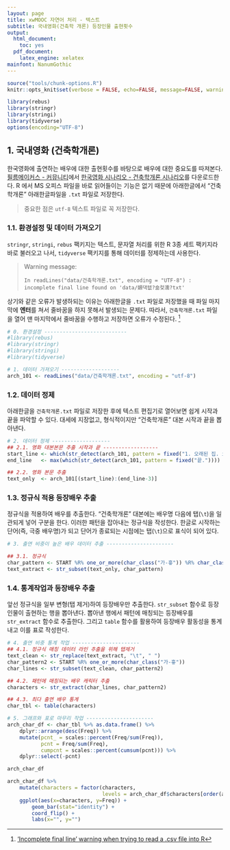 ```yaml
---
layout: page
title: xwMOOC 자연어 처리 - 텍스트 
subtitle: 국내영화(건축학 개론) 등장인물 출현횟수
output:
  html_document: 
    toc: yes
  pdf_document:
    latex_engine: xelatex
mainfont: NanumGothic
---
```

 
``` r
source("tools/chunk-options.R")
knitr::opts_knit$set(verbose = FALSE, echo=FALSE, message=FALSE, warning =FALSE)

library(rebus)
library(stringr)
library(stringi)
library(tidyverse)
options(encoding="UTF-8")
```

## 1. 국내영화 (건축학개론) {#nlp-arch-101}

한국영화에 출연하는 배우에 대한 출현횟수를 바탕으로 배우에 대한 중요도를 따져본다.
[필름메이커스 - 커뮤니티](http://www.filmmakers.co.kr/)에서 [한국영화 시나리오 - 건축학개론 시나리오](http://www.filmmakers.co.kr/koreanScreenplays/3547349)를 다운로드한다.
R 에서 MS 오피스 파일을 바로 읽어들이는 기능은 없기 때문에 아래한글에서 "건축학개론" 아래한글파일을 `.txt` 파일로 저장한다.

> 중요한 점은 `utf-8` 텍스트 파일로 꼭 저장한다.

### 1.1. 환경설정 및 데이터 가져오기 {#nlp-arch-101-import}

`stringr`, `stringi`, `rebus` 팩키지는 텍스트, 문자열 처리를 위한 R 3종 세트 팩키지라 바로 불러오고 나서,
`tidyverse` 팩키지를 통해 데이터를 정제하는데 사용한다.

> Warning message:
>
>     In readLines("data/건축학개론.txt", encoding = "UTF-8") : incomplete final line found on 'data/嫄댁텞?숆컻濡?txt'

상기와 같은 오류가 발생하되는 이유는 아래한글을 `.txt` 파일로 저장했을 때 파일 마지막에 **엔터**를 쳐서 줄바꿈을 하지 못해서 발생되는 문제다.
따라서, `건축학개론.txt` 파일을 열어 맨 마지막에서 줄바꿈을 수행하고 저장하면 오류가 수정된다. [^enter-end-of-text]

[^enter-end-of-text]: ['Incomplete final line' warning when trying to read a .csv file into R](http://stackoverflow.com/questions/5990654/incomplete-final-line-warning-when-trying-to-read-a-csv-file-into-r)

``` r

# 0. 환경설정 ---------------------------
#library(rebus)
#library(stringr)
#library(stringi)
#library(tidyverse)

# 1. 데이터 가져오기 -------------------
arch_101 <- readLines("data/건축학개론.txt", encoding = "utf-8")
```

### 1.2. 데이터 정제 {#nlp-arch-101-preprocessing}

아래한글을 `건축학개론.txt` 파일로 저장한 후에 텍스트 편집기로 열어보면 쉽게 시작과 끝을 파악할 수 있다.
대세에 지장없고, 형식적이지만 "건축학개론" 대본 시작과 끝을 뽑아낸다.

``` r

# 2. 데이터 정제 -------------------
## 2.1. 영화 대본본문 추출 시작과 끝 ------------------
start_line <- which(str_detect(arch_101, pattern = fixed("1. 오래된 집. 오후.")))
end_line   <- max(which(str_detect(arch_101, pattern = fixed("끝."))))

## 2.2. 영화 본문 추출
text_only  <- arch_101[(start_line):(end_line-3)]
```

### 1.3. 정규식 적용 등장배우 추출 {#nlp-arch-101-extract-char}

정규식을 적용하여 배우를 추출한다. "건축학개론" 대본에는 배우명 다음에 탭(`\t`)을 일관되게 넣어 구분을 한다.
이러한 패턴을 잡아내는 정규식을 작성한다. 
한글로 시작하는 단어(즉, 극중 배우명)가 되고 단어가 종료되는 시점에는 탭(`\t`)으로 표식이 되어 있다.

``` r
# 3. 출연 비중이 높은 배우 데이터 추출 ----------------------

## 3.1. 정규식
char_pattern <- START %R% one_or_more(char_class("가-흫")) %R% char_class("\t")
text_extract <- str_subset(text_only, char_pattern)
```

### 1.4. 통계작업과 등장배우 추출 {#nlp-arch-101-char-stat}

앞선 정규식을 일부 변형(탭 제거)하여 등장배우만 추출한다.
`str_subset` 함수로 등장인물이 출현하는 행을 뽑아낸다.
뽑아낸 행에서 패턴에 매칭되는 등장배우를 `str_extract` 함수로 추출한다.
그리고 `table` 함수를 활용하여 등장배우 활동성을 통계내고 이를 표로 작성한다.

``` r

# 4. 출연 비중 통계 작업 ----------------------
## 4.1. 정규식 매칭 데이터 라인 추출을 위해 탭제거
text_clean <- str_replace(text_extract, "\t", " ")
char_pattern2 <- START %R% one_or_more(char_class("가-흫"))
char_lines <- str_subset(text_clean, char_pattern2)

## 4.2. 패턴에 매칭되는 배우 캐릭터 추출
characters <- str_extract(char_lines, char_pattern2)

## 4.3. 최다 출연 배우 통계
char_tbl <- table(characters)

# 5. 그래프와 표로 마무리 작업 ----------------------
arch_char_df <- char_tbl %>% as.data.frame() %>% 
    dplyr::arrange(desc(Freq)) %>% 
    mutate(pcnt_ = scales::percent(Freq/sum(Freq)),
           pcnt = Freq/sum(Freq),
           cumpcnt = scales::percent(cumsum(pcnt))) %>% 
    dplyr::select(-pcnt)

arch_char_df

arch_char_df %>% 
    mutate(characters = factor(characters, 
                               levels = arch_char_df$characters[order(arch_char_df$Freq)])) %>% 
    ggplot(aes(x=characters, y=Freq)) +
        geom_bar(stat="identity") +
        coord_flip() +
        labs(x="", y="")
```
